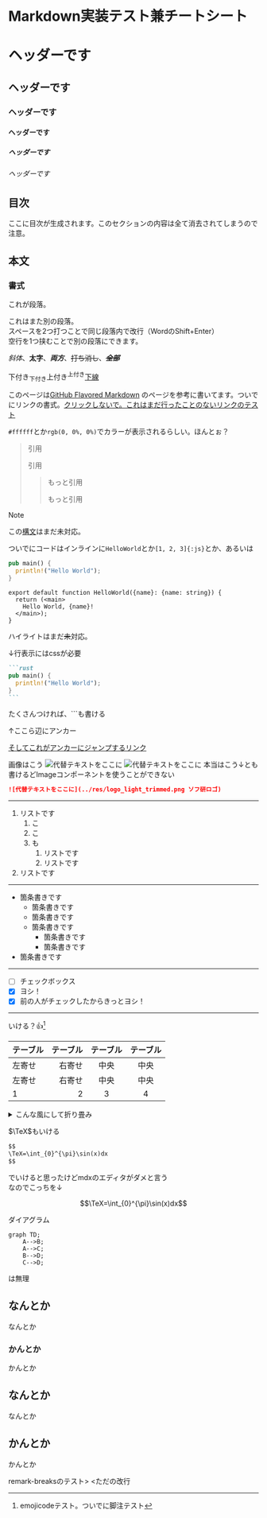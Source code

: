 
# Markdown実装テスト兼チートシート

# ヘッダーです
## ヘッダーです
### ヘッダーです
#### ヘッダーです
##### ヘッダーです
###### ヘッダーです

## 目次

ここに目次が生成されます。このセクションの内容は全て消去されてしまうので注意。

## 本文
### 書式

これが段落。

これはまた別の段落。  
スペースを2つ打つことで同じ段落内で改行（WordのShift+Enter）  
空行を1つ挟むことで別の段落にできます。

*斜体*、**太字**、***両方***、~~打ち消し~~、~~***全部***~~

下付き<sub>下付き</sub>上付き<sup>上付き</sup><ins>下線</ins>

このページは[GitHub Flavored Markdown](https://docs.github.com/ja/get-started/writing-on-github/getting-started-with-writing-and-formatting-on-github/basic-writing-and-formatting-syntax)
のページを参考に書いてます。ついでにリンクの書式。[クリックしないで。これはまだ行ったことのないリンクのテスト](about:blank)

`#ffffff`とか`rgb(0, 0%, 0%)`でカラーが表示されるらしい。ほんとぉ？

> 引用
>
> 引用
>> もっと引用
>>
>> もっと引用

> [!NOTE]
> この[構文](https://docs.github.com/ja/get-started/writing-on-github/getting-started-with-writing-and-formatting-on-github/basic-writing-and-formatting-syntax#footnotes)はまだ未対応。

ついでにコードはインラインに`HelloWorld`とか`[1, 2, 3]{:js}`とか、あるいは
```rust title="Rustサイコー！" caption="Rustサイコーと言いなさい"
pub main() {
  println!("Hello World");
}
```

```tsx {3} /main/ "name"
export default function HelloWorld({name}: {name: string}) {
  return (<main>
    Hello World, {name}!
  </main>);
}
```
ハイライトはまだ~~未~~対応。

↓行表示にはcssが必要
````md showLineNumbers
```rust
pub main() {
  println!("Hello World");
}
```
````
たくさんつければ、\`\`\`も書ける

<a name="anchor-here"></a>
↑ここら辺にアンカー

[そしてこれがアンカーにジャンプするリンク](#anchor-here)

画像はこう
<Image src={logo_light} title="ソフ研ロゴ" alt="代替テキストをここに" className="block dark:hidden" />
<Image src={logo_dark} title="ソフ研ロゴ" alt="代替テキストをここに" className="hidden dark:block" />
本当はこう↓とも書けるどImageコンポーネントを使うことができない
```md
![代替テキストをここに](../res/logo_light_trimmed.png ソフ研ロゴ)
```

---

1. リストです
    1. こ
    2. こ
    3. も
        1. リストです
        2. リストです
2. リストです

---

- 箇条書きです
    - 箇条書きです
    - 箇条書きです
    - 箇条書きです
        - 箇条書きです
        - 箇条書きです
- 箇条書きです

---

- [ ] チェックボックス
- [x] ヨシ！
- [x] 前の人がチェックしたからきっとヨシ！

--- 

いける？:+1:[^1]

[^1]: emojicodeテスト。ついでに脚注テスト

|テーブル|テーブル|テーブル|テーブル|
|:-------|-------:|:------:|:------:|
|左寄せ  |右寄せ  |中央    |中央    |
|左寄せ  |右寄せ  |中央    |中央    |
|1       |2       |3       |4       |

<details>
  <summary>こんな風にして折り畳み</summary>

  ここに詳細  
  *マークダウン*も**使用可能**  
  ここに詳細  
</details>

$\TeX$もいける

```md
$$
\TeX=\int_{0}^{\pi}\sin(x)dx
$$
```
でいけると思ったけどmdxのエディタがダメと言う  
なのでこっちを↓
```math
\TeX=\int_{0}^{\pi}\sin(x)dx
```

ダイアグラム
```mermaid
graph TD;
    A-->B;
    A-->C;
    B-->D;
    C-->D;
```
は無理

## なんとか
なんとか

### かんとか
かんとか

## なんとか
なんとか

## かんとか
かんとか

remark-breaksのテスト\>
\<ただの改行

